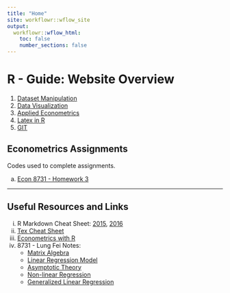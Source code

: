 ```yaml
---
title: "Home"
site: workflowr::wflow_site
output:
  workflowr::wflow_html:
    toc: false
    number_sections: false
---
```


# R - Guide: Website Overview

1. [Dataset Manipulation](dataset.html)
2. [Data Visualization](visualization.html)
3. [Applied Econometrics](econometrics.html)
4. [Latex in R](latex.html)
5. [GIT](git.html)

## Econometrics Assignments
Codes used to complete assignments.

a. [Econ 8731 - Homework 3](q_8731_hw3.html) 

***

## Useful Resources and Links

i. R Markdown Cheat Sheet: [2015](https://rstudio.com/wp-content/uploads/2015/02/rmarkdown-cheatsheet.pdf), [2016](https://rstudio.com/wp-content/uploads/2016/03/rmarkdown-cheatsheet-2.0.pdf)
ii. [Tex Cheat Sheet](https://www.math.brown.edu/johsilve/ReferenceCards/TeXRefCard.v1.5.pdf)
iii. [Econometrics with R](https://www.econometrics-with-r.org/index.html)
iv. 8731 - Lung Fei Notes:
    + [Matrix Algebra](https://buckeyemailosu-my.sharepoint.com/:b:/g/personal/shakya_11_buckeyemail_osu_edu/EfCjKbrGRZ1ClH_MvECP5sEB7oqFkSMereTpxE1ewanK8A?e=qVB3Zk)
    + [Linear Regression Model](https://buckeyemailosu-my.sharepoint.com/:b:/g/personal/shakya_11_buckeyemail_osu_edu/EeswpZrcIVhGo-GIigbOKkUBcgl32yD1o3Vfv87lSfA46w?e=oJicby) 
    + [Asymptotic Theory](https://buckeyemailosu-my.sharepoint.com/:b:/g/personal/shakya_11_buckeyemail_osu_edu/EfTfOQarsLpCpUV41nDyO6ABuehVhUQt6yWkmdOjprEO3A?e=UxFEfo) 
    + [Non-linear Regression](https://buckeyemailosu-my.sharepoint.com/:b:/g/personal/shakya_11_buckeyemail_osu_edu/EahGpxYtRGtGtF5IbZdBlmIBysTntYWTd0KsdujrwtvxBA?e=JSkzrq)
    + [Generalized Linear Regression](https://buckeyemailosu-my.sharepoint.com/:b:/g/personal/shakya_11_buckeyemail_osu_edu/Eafa4Gr5DcBClFctPn8mmX0BYX01qpEDY3TIKfKDRd61TA?e=Ws9Km9) 









